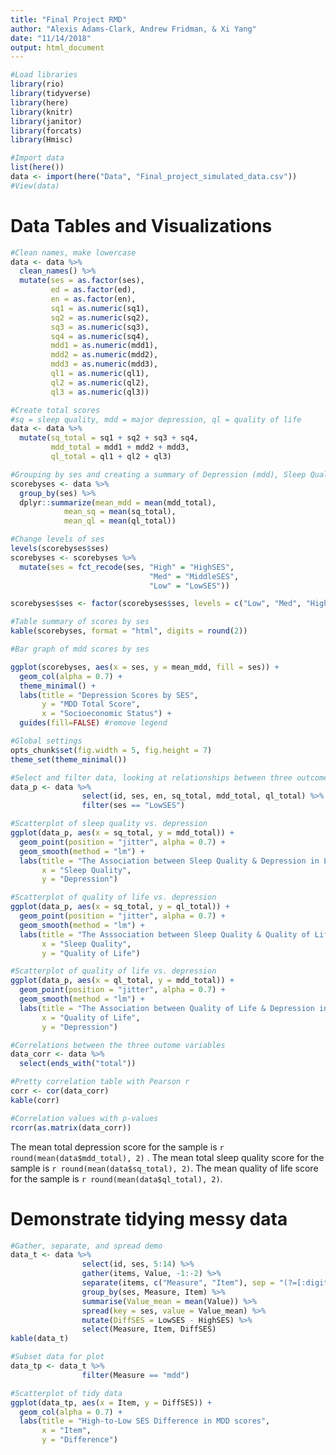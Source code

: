 ```yaml
---
title: "Final Project RMD"
author: "Alexis Adams-Clark, Andrew Fridman, & Xi Yang"
date: "11/14/2018"
output: html_document
---
```


```r
#Load libraries
library(rio)
library(tidyverse)
library(here)
library(knitr)
library(janitor)
library(forcats)
library(Hmisc)
```

```r
#Import data
list(here())
data <- import(here("Data", "Final_project_simulated_data.csv"))
#View(data)
```

#  Data Tables and Visualizations
```r
#Clean names, make lowercase
data <- data %>% 
  clean_names() %>% 
  mutate(ses = as.factor(ses), 
         ed = as.factor(ed),
         en = as.factor(en),
         sq1 = as.numeric(sq1),
         sq2 = as.numeric(sq2),
         sq3 = as.numeric(sq3), 
         sq4 = as.numeric(sq4),
         mdd1 = as.numeric(mdd1),
         mdd2 = as.numeric(mdd2),
         mdd3 = as.numeric(mdd3),
         ql1 = as.numeric(ql1),
         ql2 = as.numeric(ql2),
         ql3 = as.numeric(ql3))

#Create total scores
#sq = sleep quality, mdd = major depression, ql = quality of life
data <- data %>% 
  mutate(sq_total = sq1 + sq2 + sq3 + sq4, 
         mdd_total = mdd1 + mdd2 + mdd3,
         ql_total = ql1 + ql2 + ql3)

#Grouping by ses and creating a summary of Depression (mdd), Sleep Quality (sq), and Quality of Life (ql) total scores
scorebyses <- data %>% 
  group_by(ses) %>% 
  dplyr::summarize(mean_mdd = mean(mdd_total),
            mean_sq = mean(sq_total),
            mean_ql = mean(ql_total))

#Change levels of ses
levels(scorebyses$ses)
scorebyses <- scorebyses %>% 
  mutate(ses = fct_recode(ses, "High" = "HighSES", 
                               "Med" = "MiddleSES",
                               "Low" = "LowSES"))

scorebyses$ses <- factor(scorebyses$ses, levels = c("Low", "Med", "High"))

#Table summary of scores by ses
kable(scorebyses, format = "html", digits = round(2))
```

```r
#Bar graph of mdd scores by ses

ggplot(scorebyses, aes(x = ses, y = mean_mdd, fill = ses)) + 
  geom_col(alpha = 0.7) + 
  theme_minimal() + 
  labs(title = "Depression Scores by SES", 
       y = "MDD Total Score", 
       x = "Socioeconomic Status") + 
  guides(fill=FALSE) #remove legend

```

```r
#Global settings
opts_chunk$set(fig.width = 5, fig.height = 7)
theme_set(theme_minimal())

#Select and filter data, looking at relationships between three outcome variables (depression, sleep quality, and quality of life) in low SES individuals
data_p <- data %>%  
                select(id, ses, en, sq_total, mdd_total, ql_total) %>% 
                filter(ses == "LowSES")

#Scatterplot of sleep quality vs. depression
ggplot(data_p, aes(x = sq_total, y = mdd_total)) + 
  geom_point(position = "jitter", alpha = 0.7) + 
  geom_smooth(method = "lm") +
  labs(title = "The Association between Sleep Quality & Depression in Low SES Individuals",
       x = "Sleep Quality", 
       y = "Depression")

#Scatterplot of quality of life vs. depression
ggplot(data_p, aes(x = sq_total, y = ql_total)) + 
  geom_point(position = "jitter", alpha = 0.7) + 
  geom_smooth(method = "lm") +
  labs(title = "The Asssociation between Sleep Quality & Quality of Life in Low SES Individuals",
       x = "Sleep Quality", 
       y = "Quality of Life")

#Scatterplot of quality of life vs. depression
ggplot(data_p, aes(x = ql_total, y = mdd_total)) + 
  geom_point(position = "jitter", alpha = 0.7) + 
  geom_smooth(method = "lm") +
  labs(title = "The Association between Quality of Life & Depression in Low SES Individuals",
       x = "Quality of Life", 
       y = "Depression")
```

```r
#Correlations between the three outome variables
data_corr <- data %>% 
  select(ends_with("total"))

#Pretty correlation table with Pearson r
corr <- cor(data_corr)
kable(corr)

#Correlation values with p-values
rcorr(as.matrix(data_corr))
```

The mean total depression score for the sample is `r round(mean(data$mdd_total), 2)` . The mean total sleep quality score for the sample is `r round(mean(data$sq_total), 2)`. The mean quality of life score for the sample is `r round(mean(data$ql_total), 2)`. 

# Demonstrate tidying messy data
```r
#Gather, separate, and spread demo
data_t <- data %>%  
                select(id, ses, 5:14) %>% 
                gather(items, Value, -1:-2) %>% 
                separate(items, c("Measure", "Item"), sep = "(?=[:digit:])", convert = TRUE) %>% 
                group_by(ses, Measure, Item) %>% 
                summarise(Value_mean = mean(Value)) %>% 
                spread(key = ses, value = Value_mean) %>% 
                mutate(DiffSES = LowSES - HighSES) %>% 
                select(Measure, Item, DiffSES)
kable(data_t)
```

```r
#Subset data for plot
data_tp <- data_t %>%  
                filter(Measure == "mdd")

#Scatterplot of tidy data
ggplot(data_tp, aes(x = Item, y = DiffSES)) + 
  geom_col(alpha = 0.7) + 
  labs(title = "High-to-Low SES Difference in MDD scores",
       x = "Item", 
       y = "Difference")
```
